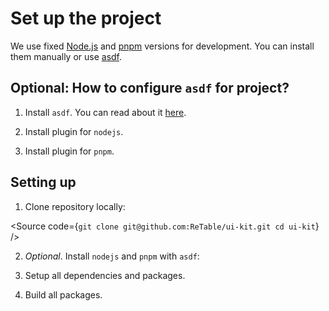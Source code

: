
<Meta title="Set up the project" />

# Set up the project

We use fixed [Node.js](https://nodejs.org/) and [pnpm](https://pnpm.io/) versions for development. You can install them
manually or use [asdf](https://asdf-vm.com/).

## Optional: How to configure `asdf` for project?

1. Install `asdf`. You can read about it [here](https://asdf-vm.com/guide/getting-started.html).

2. Install plugin for `nodejs`.

<Source code="asdf plugin add nodejs" />

3. Install plugin for `pnpm`.

<Source code="asdf plugin add pnpm" />

## Setting up

1. Clone repository locally:

<Source code={`
git clone git@github.com:ReTable/ui-kit.git
cd ui-kit
`} />

2. _Optional_. Install `nodejs` and `pnpm` with `asdf`:

<Source code="asdf install" />

3. Setup all dependencies and packages.

<Source code="pnpm install" />

4. Build all packages.

<Source code="pnpm build" />
